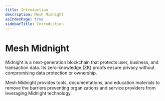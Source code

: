 ```yaml
---
title: Introduction
description: Mesh Midnight
asIndexPage: true
sidebarTitle: Introduction
---
```


# Mesh Midnight

Midnight is a next-generation blockchain that protects user, business, and transaction data. Its zero-knowledge (ZK) proofs ensure privacy without compromising data protection or ownership.

Mesh Midnight provides tools, documentations, and education materials to remove the barriers preventing organizations and service providers from leveraging Midnight technology.
